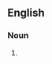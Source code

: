 {{also|cardinal-nephew|Cardinal Nephew}}
==English==

===Noun===
{{en-noun}}

# {{alternative spelling of|en|cardinal-nephew}}